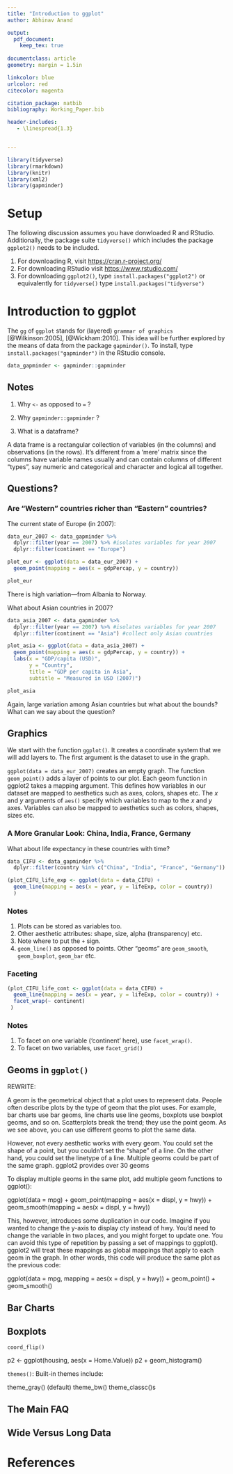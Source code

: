 ```yaml
---
title: "Introduction to ggplot"
author: Abhinav Anand

output: 
  pdf_document:
    keep_tex: true
  
documentclass: article
geometry: margin = 1.5in

linkcolor: blue
urlcolor: red
citecolor: magenta

citation_package: natbib
bibliography: Working_Paper.bib

header-includes:
   - \linespread{1.3}


---
```


```r

library(tidyverse)
library(rmarkdown)
library(knitr)
library(xml2)
library(gapminder)

```

# Setup

The following discussion assumes you have donwloaded R and RStudio. Additionally, the package suite
`tidyverse()` which includes the package `ggplot2()` needs to be included.

1. For downloading R, visit <https://cran.r-project.org/>
2. For downloading RStudio visit <https://www.rstudio.com/>
3. For downloading `ggplot2()`, type `install.packages("ggplot2")` or equivalently for `tidyverse()`
type `install.packages("tidyverse")`

# Introduction to ggplot

The `gg` of `ggplot` stands for (layered) ``grammar of graphics`` [@Wilkinson:2005], [@Wickham:2010]. 
This idea will be further explored by the means of data from the package `gapminder()`. To install, type `install.packages("gapminder")` in the RStudio console.

```r

data_gapminder <- gapminder::gapminder 

```

## Notes

1. Why `<-` as opposed to `=` ?

2. Why `gapminder::gapminder` ?

3. What is a dataframe?

A data frame is a rectangular collection of variables (in the columns) and observations (in the rows). It's different from a 'mere' matrix since the columns have variable names usually and can contain columns of different "types", say numeric and categorical and character and logical all together. 

## Questions?

### Are "Western" countries richer than "Eastern" countries?

The current state of Europe (in 2007):

```r

data_eur_2007 <- data_gapminder %>% 
  dplyr::filter(year == 2007) %>% #isolates variables for year 2007
  dplyr::filter(continent == "Europe") 

plot_eur <- ggplot(data = data_eur_2007) +
  geom_point(mapping = aes(x = gdpPercap, y = country)) 

plot_eur

```

There is high variation---from Albania to Norway. 

What about Asian countries in 2007?

```r

data_asia_2007 <- data_gapminder %>% 
  dplyr::filter(year == 2007) %>% #isolates variables for year 2007
  dplyr::filter(continent == "Asia") #collect only Asian countries

plot_asia <- ggplot(data = data_asia_2007) +
  geom_point(mapping = aes(x = gdpPercap, y = country)) +
  labs(x = "GDP/capita (USD)", 
       y = "Country",
       title = "GDP per capita in Asia",
       subtitle = "Measured in USD (2007)")

plot_asia

```

Again, large variation among Asian countries but what about the bounds? What can we say about the question?

## Graphics

We start with the function `ggplot()`. It creates a coordinate system that we will add layers to. The first argument is the dataset to use in the graph. 

`ggplot(data = data_eur_2007)` creates an empty graph. The function `geom_point()` adds a layer of points to our plot. Each geom function in ggplot2 takes a mapping argument. This defines how variables in our dataset are mapped to aesthetics such as axes, colors, shapes etc. The $x$ and $y$ arguments of `aes()` specify which variables to map to the $x$ and $y$ axes. Variables can also be mapped to aesthetics such as colors, shapes, sizes etc. 


### A More Granular Look: China, India, France, Germany

What about life expectancy in these countries with time?

```r

data_CIFU <- data_gapminder %>%
  dplyr::filter(country %in% c("China", "India", "France", "Germany"))

(plot_CIFU_life_exp <- ggplot(data = data_CIFU) +
  geom_line(mapping = aes(x = year, y = lifeExp, color = country))
  )

```

### Notes

1. Plots can be stored as variables too.
2. Other aesthetic attributes: shape, size, alpha (transparency) etc.
3. Note where to put the `+` sign.
4. `geom_line()` as opposed to points. Other "geoms" are `geom_smooth`, `geom_boxplot`, `geom_bar` etc.


### Faceting

```r

(plot_CIFU_life_cont <- ggplot(data = data_CIFU) +
  geom_line(mapping = aes(x = year, y = lifeExp, color = country)) +
  facet_wrap(~ continent)
 )

```

### Notes

1. To facet on one variable ('continent' here), use `facet_wrap()`. 
2. To facet on two variables, use `facet_grid()`

## Geoms in `ggplot()`


REWRITE:

A geom is the geometrical object that a plot uses to represent data. People often describe plots by the type of geom that the plot uses. For example, bar charts use bar geoms, line charts use line geoms, boxplots use boxplot geoms, and so on. Scatterplots break the trend; they use the point geom. As we see above, you can use different geoms to plot the same data. 

However, not every aesthetic works with every geom. You could set the shape of a point, but you couldn’t set the “shape” of a line. On the other hand, you could set the linetype of a line. Multiple geoms could be part of the same graph. ggplot2 provides over 30 geoms

To display multiple geoms in the same plot, add multiple geom functions to ggplot():

ggplot(data = mpg) + 
  geom_point(mapping = aes(x = displ, y = hwy)) +
  geom_smooth(mapping = aes(x = displ, y = hwy))


This, however, introduces some duplication in our code. Imagine if you wanted to change the y-axis to display cty instead of hwy. You’d need to change the variable in two places, and you might forget to update one. You can avoid this type of repetition by passing a set of mappings to ggplot(). ggplot2 will treat these mappings as global mappings that apply to each geom in the graph. In other words, this code will produce the same plot as the previous code:

ggplot(data = mpg, mapping = aes(x = displ, y = hwy)) + 
  geom_point() + 
  geom_smooth()


## Bar Charts

## Boxplots

`coord_flip()`

p2 <- ggplot(housing, aes(x = Home.Value))
p2 + geom_histogram()

`themes()`: Built-in themes include:

theme_gray() (default)
theme_bw()
theme_classc()s

## The Main FAQ

## Wide Versus Long Data








# References